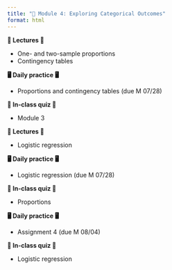 ```yaml
---
title: "🐢 Module 4: Exploring Categorical Outcomes"
format: html
---
```


::: {.callout-tip title="Tuesday, July 22, 2025" collapse="true" open="true"}

**📝 Lectures 📝** 

- One- and two-sample proportions
- Contingency tables

**🖥️ Daily practice 🖥️**

- Proportions and contingency tables (due M 07/28)

**📃 In-class quiz 📃 ** 

- Module 3

:::

::: {.callout-tip title="Thursday, July 24, 2025" collapse="true" open="true"}

**📝 Lectures 📝** 

- Logistic regression

**🖥️ Daily practice 🖥️**

- Logistic regression (due M 07/28)

**📃 In-class quiz 📃 ** 

- Proportions

:::

::: {.callout-tip title="Tuesday, July 29, 2025" collapse="true" open="true"}

**🖥️ Daily practice 🖥️**

- Assignment 4 (due M 08/04)

**📃 In-class quiz 📃 ** 

- Logistic regression

:::